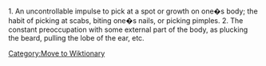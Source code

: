 
1. An uncontrollable impulse to pick at a spot or growth on one�s body; the habit of picking at scabs, biting one�s nails, or picking pimples. 
2. The constant preoccupation with some external part of the body, as plucking the beard, pulling the lobe of the ear, etc.


[[Category:Move to Wiktionary]]